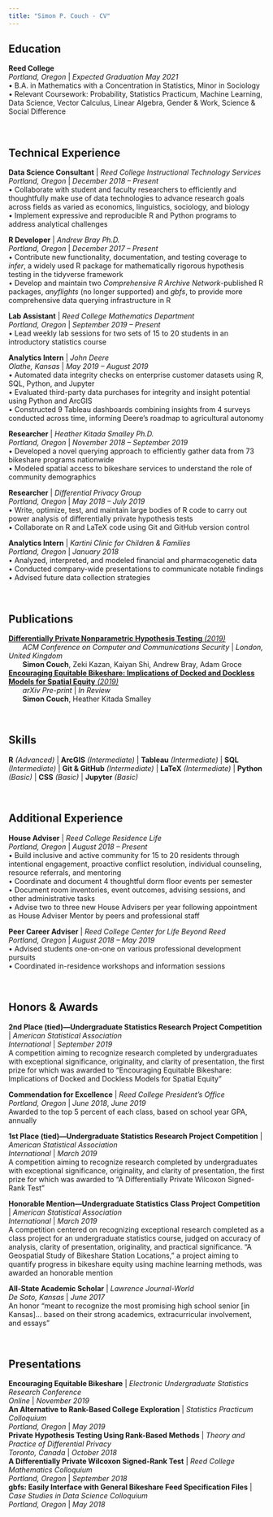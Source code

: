 ```yaml
---
title: "Simon P. Couch - CV"
---
```


<link rel="stylesheet" href="styles.css" type="text/css">

## Education
**Reed College**  
*Portland, Oregon* | *Expected Graduation May 2021*  
•  B.A. in Mathematics with a Concentration in Statistics, Minor in Sociology  
•  Relevant Coursework: Probability, Statistics Practicum, Machine Learning, Data Science, Vector Calculus, Linear Algebra, Gender & Work, Science & Social Difference

<br>

## Technical Experience 

**Data Science Consultant** | *Reed College Instructional Technology Services*  
*Portland, Oregon* | *December 2018 -- Present*  
•	Collaborate with student and faculty researchers to efficiently and thoughtfully make use of data technologies to advance research goals across fields as varied as economics, linguistics, sociology, and biology  
•	Implement expressive and reproducible R and Python programs to address analytical challenges  

**R Developer** | *Andrew Bray Ph.D.*  
*Portland, Oregon* | *December 2017 -- Present*   
•	Contribute new functionality, documentation, and testing coverage to *infer*, a widely used R package for mathematically rigorous hypothesis testing in the tidyverse framework  
•	Develop and maintain two *Comprehensive R Archive Network*-published R packages, *anyflights* (no longer supported) and *gbfs*, to provide more comprehensive data querying infrastructure in R  

**Lab Assistant** | *Reed College Mathematics Department*  
*Portland, Oregon* | *September 2019 -- Present*   
•	Lead weekly lab sessions for two sets of 15 to 20 students in an introductory statistics course  

**Analytics Intern** | *John Deere*  
*Olathe, Kansas* | *May 2019 -- August 2019*  
•	Automated data integrity checks on enterprise customer datasets using R, SQL, Python, and Jupyter   
•	Evaluated third-party data purchases for integrity and insight potential using Python and ArcGIS  
•	Constructed 9 Tableau dashboards combining insights from 4 surveys conducted across time, informing Deere’s roadmap to agricultural autonomy     

**Researcher** | *Heather Kitada Smalley Ph.D.*  
*Portland, Oregon* | *November 2018 -- September 2019*   
•	Developed a novel querying approach to efficiently gather data from 73 bikeshare programs nationwide  
•	Modeled spatial access to bikeshare services to understand the role of community demographics  

**Researcher** | *Differential Privacy Group*  
*Portland, Oregon* | *May 2018 -- July 2019*   
•	Write, optimize, test, and maintain large bodies of R code to carry out power analysis of differentially private hypothesis tests  
•	Collaborate on R and LaTeX code using Git and GitHub version control  

**Analytics Intern** | *Kartini Clinic for Children & Families*  
*Portland, Oregon* | *January 2018*  
•	Analyzed, interpreted, and modeled financial and pharmacogenetic data  
•	Conducted company-wide presentations to communicate notable findings  
•	Advised future data collection strategies   

<br>

## Publications 
[**Differentially Private Nonparametric Hypothesis Testing** *(2019)*](https://dl.acm.org/citation.cfm?id=3319535.3339821)  
&nbsp;&nbsp;&nbsp;&nbsp;&nbsp;&nbsp;   *ACM Conference on Computer and Communications Security* | *London, United Kingdom*     
&nbsp;&nbsp;&nbsp;&nbsp;&nbsp;&nbsp;  **Simon Couch**, Zeki Kazan, Kaiyan Shi, Andrew Bray, Adam Groce   
[**Encouraging Equitable Bikeshare: Implications of Docked and Dockless Models for Spatial Equity** *(2019)*](https://arxiv.org/abs/1906.00129)     
&nbsp;&nbsp;&nbsp;&nbsp;&nbsp;&nbsp; *arXiv Pre-print* | *In Review*   
&nbsp;&nbsp;&nbsp;&nbsp;&nbsp;&nbsp;  **Simon Couch**, Heather Kitada Smalley   


<br>

## Skills 
**R** *(Advanced)*  | **ArcGIS** *(Intermediate)* | **Tableau** *(Intermediate)* | **SQL** *(Intermediate)* | **Git & GitHub** *(Intermediate)* | **LaTeX** *(Intermediate)*  | **Python** *(Basic)* | **CSS** *(Basic)* | **Jupyter** *(Basic)*  

<br>

## Additional Experience  
**House Adviser** | *Reed College Residence Life *  
*Portland, Oregon* | *August 2018 -- Present*  
•	Build inclusive and active community for 15 to 20 residents through intentional engagement, proactive conflict resolution, individual counseling, resource referrals, and mentoring  
•	Coordinate and document 4 thoughtful dorm floor events per semester  
•	Document room inventories, event outcomes, advising sessions, and other administrative tasks  
•	Advise two to three new House Advisers per year following appointment as House Adviser Mentor by peers and professional staff  

**Peer Career Adviser** | *Reed College Center for Life Beyond Reed*  
*Portland, Oregon* | *August 2018 -- May 2019*  
•	Advised students one-on-one on various professional development pursuits  
•	Coordinated in-residence workshops and information sessions   

<br>

## Honors & Awards    
**2nd Place (tied)---Undergraduate Statistics Research Project Competition** | *American Statistical Association*  
*International* | *September 2019*  
A competition aiming to recognize research completed by undergraduates with exceptional significance, originality, and clarity of presentation, the first prize for which was awarded to “Encouraging Equitable Bikeshare: Implications of Docked and Dockless Models for Spatial Equity”  

**Commendation for Excellence** | *Reed College President’s Office*    
*Portland, Oregon* | *June 2018*, *June 2019*    
Awarded to the top 5 percent of each class, based on school year GPA, annually  

**1st Place (tied)---Undergraduate Statistics Research Project Competition** | *American Statistical Association*  
*International* | *March 2019*  
A competition aiming to recognize research completed by undergraduates with exceptional significance, originality, and clarity of presentation, the first prize for which was awarded to “A Differentially Private Wilcoxon Signed-Rank Test”  

**Honorable Mention---Undergraduate Statistics Class Project Competition** | *American Statistical Association*  
*International* | *March 2019*  
A competition centered on recognizing exceptional research completed as a class project for an undergraduate statistics course, judged on accuracy of analysis, clarity of presentation, originality, and practical significance. “A Geospatial Study of Bikeshare Station Locations,” a project aiming to quantify progress in bikeshare equity using machine learning methods, was awarded an honorable mention  

**All-State Academic Scholar** | *Lawrence Journal-World*  
*De Soto, Kansas* | *June 2017*  
An honor “meant to recognize the most promising high school senior [in Kansas]... based on their strong academics, extracurricular involvement, and essays"  

<br>

## Presentations 
**Encouraging Equitable Bikeshare** | *Electronic Undergraduate Statistics Research Conference*  
*Online* | *November 2019*    
**An Alternative to Rank-Based College Exploration** | *Statistics Practicum Colloquium*  
*Portland, Oregon* | *May 2019*    
**Private Hypothesis Testing Using Rank-Based Methods** | *Theory and Practice of Differential Privacy*  
*Toronto, Canada* | *October 2018*    
**A Differentially Private Wilcoxon Signed-Rank Test** | *Reed College Mathematics Colloquium*  
*Portland, Oregon* | *September 2018*  
**gbfs: Easily Interface with General Bikeshare Feed Specification Files** | *Case Studies in Data Science Colloquium*  
*Portland, Oregon* | *May 2018*  

<br>
